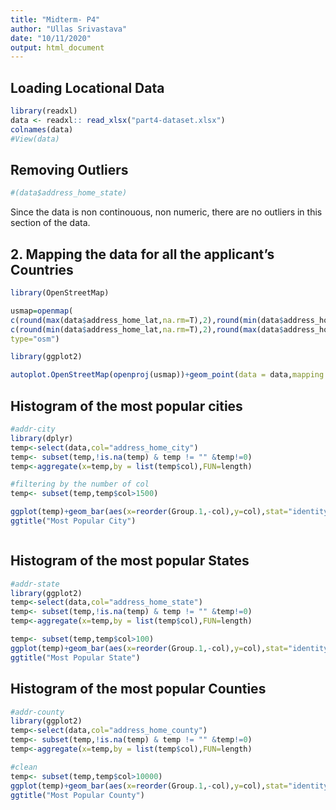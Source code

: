 ---
title: "Midterm- P4"
author: "Ullas Srivastava"
date: "10/11/2020"
output: html_document
---
## Loading Locational Data
```{r}

library(readxl)
data <- readxl:: read_xlsx("part4-dataset.xlsx")
colnames(data)
#View(data)
```
## Removing Outliers
```{r}

#(data$address_home_state)

```

Since the data is non continouous, non numeric, there are no outliers in this section of the data. 

## 2. Mapping the data for all the applicant's Countries
```{r}

library(OpenStreetMap)

usmap=openmap(
c(round(max(data$address_home_lat,na.rm=T),2),round(min(data$address_home_lng,na.rm=T),2)),
c(round(min(data$address_home_lat,na.rm=T),2),round(max(data$address_home_lng,na.rm=T),2)),
type="osm")

```

```{r}
library(ggplot2)

autoplot.OpenStreetMap(openproj(usmap))+geom_point(data = data,mapping = aes(x=address_home_lng,y=address_home_lat))
```

## Histogram of the most popular cities

``` {R}
#addr-city
library(dplyr)
temp<-select(data,col="address_home_city")
temp<- subset(temp,!is.na(temp) & temp != "" &temp!=0)
temp<-aggregate(x=temp,by = list(temp$col),FUN=length)

#filtering by the number of col
temp<- subset(temp,temp$col>1500)

ggplot(temp)+geom_bar(aes(x=reorder(Group.1,-col),y=col),stat="identity")+ theme(axis.text.x = element_text(angle = 90))+
ggtitle("Most Popular City")



```

## Histogram of the most popular States

``` {R}
#addr-state
library(ggplot2)
temp<-select(data,col="address_home_state")
temp<- subset(temp,!is.na(temp) & temp != "" &temp!=0)
temp<-aggregate(x=temp,by = list(temp$col),FUN=length)

temp<- subset(temp,temp$col>100)
ggplot(temp)+geom_bar(aes(x=reorder(Group.1,-col),y=col),stat="identity")+ theme(axis.text.x = element_text(angle = 90))+
ggtitle("Most Popular State")
```

## Histogram of the most popular Counties

``` {R}
#addr-county
library(ggplot2)
temp<-select(data,col="address_home_county")
temp<- subset(temp,!is.na(temp) & temp != "" &temp!=0)
temp<-aggregate(x=temp,by = list(temp$col),FUN=length)

#clean
temp<- subset(temp,temp$col>10000)
ggplot(temp)+geom_bar(aes(x=reorder(Group.1,-col),y=col),stat="identity")+ theme(axis.text.x = element_text(angle = 90)) +
ggtitle("Most Popular County")
```


